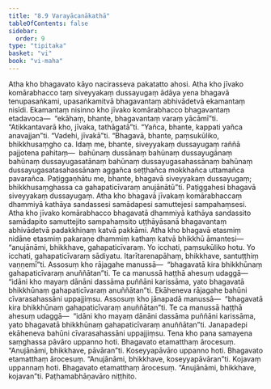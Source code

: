 ```yaml
---
title: "8.9 Varayācanākathā"
tableOfContents: false
sidebar:
  order: 9
type: "tipitaka"
basket: "vi"
book: "vi-maha"
---
```



<DynamicBreadcrumb />

<Division number="337" book="vi-maha" e="ch" v="3" p="392">

<Paragraph number="1587" book="vi-maha">
Atha kho bhagavato kāyo nacirasseva pakatatto ahosi. Atha kho jīvako komārabhacco taṃ siveyyakaṃ dussayugaṃ ādāya yena bhagavā tenupasaṅkami, upasaṅkamitvā bhagavantaṃ abhivādetvā ekamantaṃ nisīdi. Ekamantaṃ nisinno kho jīvako komārabhacco bhagavantaṃ etadavoca—  “ekāhaṃ, bhante, bhagavantaṃ varaṃ yācāmī”ti. “Atikkantavarā kho, jīvaka, tathāgatā”ti. “Yañca, bhante, kappati yañca anavajjan”ti. “Vadehi, jīvakā”ti. “Bhagavā, bhante, paṃsukūliko, bhikkhusaṃgho ca. Idaṃ me, bhante, siveyyakaṃ dussayugaṃ raññā pajjotena pahitaṃ—  bahūnaṃ dussānaṃ bahūnaṃ dussayugānaṃ bahūnaṃ dussayugasatānaṃ bahūnaṃ dussayugasahassānaṃ bahūnaṃ dussayugasatasahassānaṃ aggañca seṭṭhañca mokkhañca uttamañca pavarañca. Paṭiggaṇhātu me, bhante, bhagavā siveyyakaṃ dussayugaṃ; bhikkhusaṃghassa ca gahapaticīvaraṃ anujānātū”ti. Paṭiggahesi bhagavā siveyyakaṃ dussayugaṃ. Atha kho bhagavā jīvakaṃ komārabhaccaṃ dhammiyā kathāya sandassesi samādapesi samuttejesi sampahaṃsesi. Atha kho jīvako komārabhacco bhagavatā dhammiyā kathāya sandassito samādapito samuttejito sampahaṃsito uṭṭhāyāsanā bhagavantaṃ abhivādetvā padakkhiṇaṃ katvā pakkāmi. Atha kho bhagavā etasmiṃ nidāne etasmiṃ pakaraṇe dhammiṃ kathaṃ katvā bhikkhū āmantesi—  “anujānāmi, bhikkhave, gahapaticīvaraṃ. Yo icchati, paṃsukūliko hotu. Yo icchati, gahapaticīvaraṃ sādiyatu. Itarītarenapāhaṃ, bhikkhave, santuṭṭhiṃ vaṇṇemī”ti.
</Paragraph>

<Paragraph number="1588" book="vi-maha">
Assosuṃ kho rājagahe manussā—  “bhagavatā kira bhikkhūnaṃ gahapaticīvaraṃ anuññātan”ti. Te ca manussā haṭṭhā ahesuṃ udaggā—  “idāni kho mayaṃ dānāni dassāma puññāni karissāma, yato bhagavatā bhikkhūnaṃ gahapaticīvaraṃ anuññātan”ti. Ekāheneva rājagahe bahūni cīvarasahassāni uppajjiṃsu.
</Paragraph>

<Paragraph number="1589" book="vi-maha">
Assosuṃ kho jānapadā manussā—  “bhagavatā kira bhikkhūnaṃ gahapaticīvaraṃ anuññātan”ti. Te ca manussā haṭṭhā ahesuṃ udaggā—  “idāni kho mayaṃ dānāni dassāma puññāni karissāma, yato bhagavatā bhikkhūnaṃ gahapaticīvaraṃ anuññātan”ti. Janapadepi ekāheneva bahūni cīvarasahassāni uppajjiṃsu.
</Paragraph>

<Paragraph number="1590" book="vi-maha">
Tena kho pana samayena saṃghassa pāvāro uppanno hoti. Bhagavato etamatthaṃ ārocesuṃ. “Anujānāmi, bhikkhave, pāvāran”ti.
</Paragraph>

<Paragraph number="1591" book="vi-maha">
Koseyyapāvāro uppanno hoti. Bhagavato etamatthaṃ ārocesuṃ. “Anujānāmi, bhikkhave, koseyyapāvāran”ti.
</Paragraph>

<Paragraph number="1592" book="vi-maha">
Kojavaṃ uppannaṃ hoti. Bhagavato etamatthaṃ ārocesuṃ. “Anujānāmi, bhikkhave, kojavan”ti.

</Paragraph>
</Division>

<Paragraph number="1593" type="center" book="vi-maha">
Paṭhamabhāṇavāro niṭṭhito.
</Paragraph>